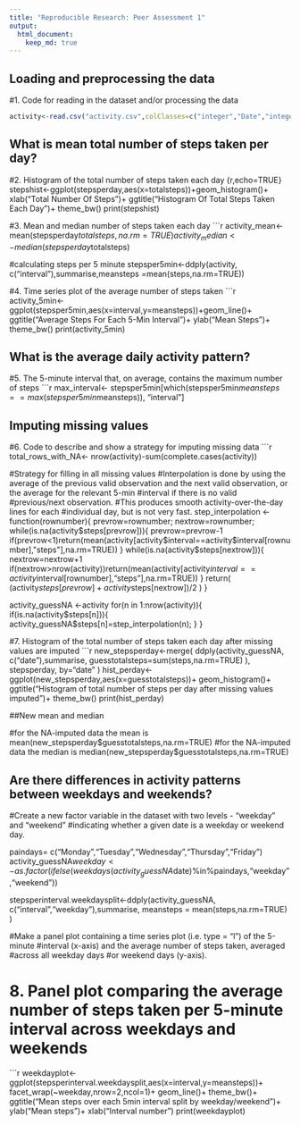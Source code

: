 ```yaml
---
title: "Reproducible Research: Peer Assessment 1"
output: 
  html_document:
    keep_md: true
---
```



## Loading and preprocessing the data
#1. Code for reading in the dataset and/or processing the data
```r
activity<-read.csv("activity.csv",colClasses=c("integer","Date","integer"))
```


## What is mean total number of steps taken per day?
#2. Histogram of the total number of steps taken each day
{r,echo=TRUE}
stepshist<-ggplot(stepsperday,aes(x=totalsteps))+geom_histogram()+
  xlab("Total Number Of Steps")+
  ggtitle("Histogram Of Total Steps Taken Each Day")+
  theme_bw()
print(stepshist)

#3. Mean and median number of steps taken each day 
```r
activity_mean<- mean(stepsperday$totalsteps, na.rm=TRUE)
activity_median <- median(stepsperday$totalsteps)

#calculating steps per 5 minute
stepsper5min<-ddply(activity, c("interval"),summarise,meansteps =mean(steps,na.rm=TRUE))

#4. Time series plot of the average number of steps taken 
```r
activity_5min<-ggplot(stepsper5min,aes(x=interval,y=meansteps))+geom_line()+
  ggtitle("Average Steps For Each 5-Min Interval")+
  ylab("Mean Steps")+
  theme_bw()
print(activity_5min)



## What is the average daily activity pattern?

#5. The 5-minute interval that, on average, contains the maximum number of steps
```r
max_interval<- stepsper5min[which(stepsper5min$meansteps==max(stepsper5min$meansteps)), "interval"]



## Imputing missing values

#6. Code to describe and show a strategy for imputing missing data
```r
total_rows_with_NA<- nrow(activity)-sum(complete.cases(activity))

#Strategy for filling in all missing values
#Interpolation is done by using the average of the previous valid observation and the next valid observation, or the average for the relevant 5-min #interval if there is no valid #previous/next observation. 
#This produces smooth activity-over-the-day lines for each 
#individual day, but is not very fast.
step_interpolation <- function(rownumber){
  prevrow=rownumber;
  nextrow=rownumber;
  while(is.na(activity$steps[prevrow])){
    prevrow=prevrow-1
    if(prevrow<1)return(mean(activity[activity$interval==activity$interval[rownumber],"steps"],na.rm=TRUE))
  }
  while(is.na(activity$steps[nextrow])){
    nextrow=nextrow+1
    if(nextrow>nrow(activity))return(mean(activity[activity$interval==activity$interval[rownumber],"steps"],na.rm=TRUE))
  }
  return(
    (activity$steps[prevrow]+activity$steps[nextrow])/2
  )
}

activity_guessNA <-activity
for(n in 1:nrow(activity)){
  if(is.na(activity$steps[n])){
    activity_guessNA$steps[n]=step_interpolation(n);
  }
}

#7. Histogram of the total number of steps taken each day after missing values are imputed
```r
new_stepsperday<-merge(
  ddply(activity_guessNA, c("date"),summarise,
        guesstotalsteps=sum(steps,na.rm=TRUE)
  ),
  stepsperday,
  by="date"
)
hist_perday<-ggplot(new_stepsperday,aes(x=guesstotalsteps))+
  geom_histogram()+
  ggtitle("Histogram of total number of steps per day after missing values imputed")+
  theme_bw()
print(hist_perday)

##New mean and median

#for the NA-imputed data the mean is 
mean(new_stepsperday$guesstotalsteps,na.rm=TRUE)
#for the NA-imputed data the median is
median(new_stepsperday$guesstotalsteps,na.rm=TRUE)


## Are there differences in activity patterns between weekdays and weekends?

#Create a new factor variable in the dataset with two levels - "weekday" and "weekend" #indicating whether a given date is a weekday or weekend day.

paindays= c("Monday","Tuesday","Wednesday","Thursday","Friday")
activity_guessNA$weekday<-as.factor(ifelse(weekdays(activity_guessNA$date)%in%paindays,"weekday","weekend"))

stepsperinterval.weekdaysplit<-ddply(activity_guessNA, c("interval","weekday"),summarise,
                                     meansteps = mean(steps,na.rm=TRUE)
)

#Make a panel plot containing a time series plot (i.e. type = "l") of the 5-minute #interval (x-axis) and the average number of steps taken, averaged #across all weekday days #or weekend days (y-axis).

# 8. Panel plot comparing the average number of steps taken per 5-minute interval across weekdays and weekends
```r
weekdayplot<-ggplot(stepsperinterval.weekdaysplit,aes(x=interval,y=meansteps))+
  facet_wrap(~weekday,nrow=2,ncol=1)+
  geom_line()+
  theme_bw()+
  ggtitle("Mean steps over each 5min interval split by weekday/weekend")+
  ylab("Mean steps")+
  xlab("Interval number")
print(weekdayplot)